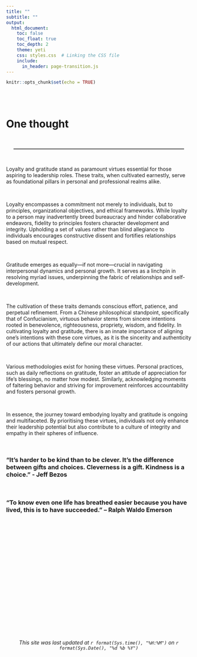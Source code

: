 ```yaml
---
title: ""
subtitle: ""
output:
  html_document:
    toc: false
    toc_float: true
    toc_depth: 2
    theme: yeti
    css: styles.css  # Linking the CSS file
    include:
      in_header: page-transition.js
---
```


```r
knitr::opts_chunk$set(echo = TRUE)
```


<div style="margin-top: 88px;">
  <h1>One thought</h1>
</div>

<br>


<hr style="border-top: 1px solid grey; margin-left: 20px; margin-right: 20px;" />

<br>


Loyalty and gratitude stand as paramount virtues essential for those aspiring to leadership roles. These traits, when cultivated earnestly, serve as foundational pillars in personal and professional realms alike.

<br>

Loyalty encompasses a commitment not merely to individuals, but to principles, organizational objectives, and ethical frameworks. While loyalty to a person may inadvertently breed bureaucracy and hinder collaborative endeavors, fidelity to principles fosters character development and integrity. Upholding a set of values rather than blind allegiance to individuals encourages constructive dissent and fortifies relationships based on mutual respect.

<br>

Gratitude emerges as equally—if not more—crucial in navigating interpersonal dynamics and personal growth. It serves as a linchpin in resolving myriad issues, underpinning the fabric of relationships and self-development.

<br>

The cultivation of these traits demands conscious effort, patience, and perpetual refinement. From a Chinese philosophical standpoint, specifically that of Confucianism, virtuous behavior stems from sincere intentions rooted in benevolence, righteousness, propriety, wisdom, and fidelity. In cultivating loyalty and gratitude, there is an innate importance of aligning one's intentions with these core virtues, as it is the sincerity and authenticity of our actions that ultimately define our moral character.

<br>

Various methodologies exist for honing these virtues. Personal practices, such as daily reflections on gratitude, foster an attitude of appreciation for life's blessings, no matter how modest. Similarly, acknowledging moments of faltering behavior and striving for improvement reinforces accountability and fosters personal growth.

<br>

In essence, the journey toward embodying loyalty and gratitude is ongoing and multifaceted. By prioritising these virtues, individuals not only enhance their leadership potential but also contribute to a culture of integrity and empathy in their spheres of influence.

<br>

<h3><strong>“It’s harder to be kind than to be clever. It’s the difference between gifts and choices. Cleverness is a gift. Kindness is a choice.” - Jeff Bezos</strong></h3>

<br>

<h3><strong>
"To know even one life has breathed easier because you have lived, this is to have succeeded." – Ralph Waldo Emerson
</h3></strong>

<br>
<br>
<br>
<br>
<br>
<br>
<br>
<br>
<br>
<br>
<br>
<br>
<br>
<br>
<br>
<br>
<br>
<br>

<h6>
<center>*This site was last updated at `r format(Sys.time(), "%H:%M")` on `r format(Sys.Date(), "%d %b %Y")`*</center>
</h6>